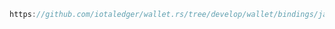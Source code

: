 ```java reference
https://github.com/iotaledger/wallet.rs/tree/develop/wallet/bindings/java/examples/src/SendAmount.java
```
